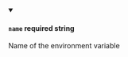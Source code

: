 
<details className="config-field" data-expandable="false" open>
<summary>

#### `name` <span class="config-field-required" data-required="false">required</span> <span class="config-field-type">string</span> <span class="config-field-default"></span> <span class="config-field-enum"></span>

Name of the environment variable

</summary>



</details>

